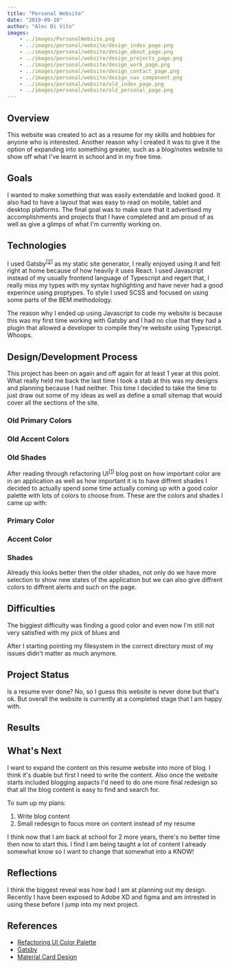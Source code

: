 ```yaml
---
title: "Personal Website"
date: "2019-09-10"
author: "Alec Di Vito"
images:
    - ../images/PersonalWebsite.png
    - ../images/personal/website/design_index_page.png
    - ../images/personal/website/design_about_page.png
    - ../images/personal/website/design_projects_page.png
    - ../images/personal/website/design_work_page.png
    - ../images/personal/website/design_contact_page.png
    - ../images/personal/website/design_nav_component.png
    - ../images/personal/website/old_index_page.png
    - ../images/personal/website/old_personal_page.png
---
```



## Overview

This website was created to act as a resume for my skills and hobbies for anyone
who is interested. Another reason why I created it was to give it the option of
expanding into something greater, such as a blog/notes website to show off what
I've learnt in school and in my free time.

## Goals

I wanted to make something that was easily extendable and looked good. It also
had to have a layout that was easy to read on mobile, tablet and desktop platforms.
The final goal was to make sure that it advertised my accomplishments and
projects that I have completed and am proud of as well as give a glimps of what
I'm currently working on.

## Technologies

I used Gatsby<sup>[[2](#refactoringui)]</sup> as my static site generator, I
really enjoyed using it and felt right at home because of how heavily it uses
React. I used Javascript instead of my usually frontend language of Typescript
and regert that, I really miss my types with my syntax highlighting and
have never had a good experince using proptypes. To style I used SCSS and focused
on using some parts of the BEM methodology.

The reason why I ended up using Javascript to code my website is because this was
my first time working with Gatsby and I had no clue that they had a plugin that
allowed a developer to compile they're website using Typescript. Whoops.

## Design/Development Process

This project has been on again and off again for at least 1 year at this point.
What really held me back the last time I took a stab at this was my designs and
planning because I had neither. This time I decided to take the time to just draw
out some of my ideas as well as define a small sitemap that would cover all
the sections of the site.

<div class="image--grid">
    <props.images.design_index_page alt=""/>
    <props.images.design_about_page alt=""/>
    <props.images.design_projects_page alt=""/>
    <props.images.design_work_page alt=""/>
    <props.images.design_contact_page alt=""/>
    <props.images.design_nav_component alt=""/>
</div>

<h3>Old Primary Colors</h3>
<div>
    <span class="color--square old-primary-1"></span>
</div>
<h3>Old Accent Colors</h3>
<div>
    <span class="color--square old-accent-1"></span>
</div>
<h3>Old Shades</h3>
<div>
    <span class="color--square old-shade-1"></span>
    <span class="color--square old-shade-2"></span>
</div>

After reading through refactoring UI<sup>[[1](#refactoringui)]</sup> blog post on
how important color are in an application as well as how important it is to have
diffrent shades I decided to actually spend some time actually coming up with a
good color palette with lots of colors to choose from. These are the colors and
shades I came up with:

<h3>Primary Color</h3>
<div>
    <span class="color--square primary-1"></span>
    <span class="color--square primary-2"></span>
    <span class="color--square primary-3"></span>
    <span class="color--square primary-4"></span>
    <span class="color--square primary-5"></span>
    <span class="color--square primary-6"></span>
    <span class="color--square primary-7"></span>
    <span class="color--square primary-8"></span>
    <span class="color--square primary-9"></span>
</div>

<h3>Accent Color</h3>
<div>
    <span class="color--square accent-1"></span>
    <span class="color--square accent-2"></span>
    <span class="color--square accent-3"></span>
    <span class="color--square accent-4"></span>
    <span class="color--square accent-5"></span>
    <span class="color--square accent-6"></span>
    <span class="color--square accent-7"></span>
    <span class="color--square accent-8"></span>
    <span class="color--square accent-9"></span>
</div>

<h3>Shades</h3>
<div>
    <span class="color--square shade-1"></span>
    <span class="color--square shade-2"></span>
    <span class="color--square shade-3"></span>
    <span class="color--square shade-4"></span>
    <span class="color--square shade-5"></span>
    <span class="color--square shade-6"></span>
    <span class="color--square shade-7"></span>
    <span class="color--square shade-8"></span>
    <span class="color--square shade-9"></span>
</div>

Already this looks better then the older shades, not only do we have more selection
to show new states of the application but we can also give diffrent colors to
diffrent alerts and such on the page.

## Difficulties
The biggiest difficulty was finding a good color and even now I'm still not
very satisfied with my pick of blues and 

After I starting pointing my filesystem in the correct directory most of my issues didn't matter as much anymore.


## Project Status
Is a resume ever done? No, so I guess this website is never done but that's ok.
But overall the website is currently at a completed stage that I am happy with.

## Results

## What's Next
I want to expand the content on this resume website into more of blog. I think
it's duable but first I need to write the content. Also once the website starts
included blogging aspacts I'd need to do one more final redesign so that all the
blog content is easy to find and search for. 

To sum up my plans:

1. Write blog content
2. Small redesign to focus more on content instead of my resume

I think now that I am back at school for 2 more years, there's no better time then
now to start this. I find I am being taught a lot of content I already somewhat
know so I want to change that somewhat into a KNOW!

## Reflections
I think the biggest reveal was how bad I am at planning out my design. Recently
I have been exposed to Adobe XD and figma and am intrested in using these before
I jump into my next project.

## References
- <a href="https://refactoringui.com/previews/building-your-color-palette/" id="refactoringui">Refactoring UI Color Palette</a>
- [Gatsby](https://www.gatsbyjs.org) 
- [Material Card Design](https://material.io/components/cards/#specs)